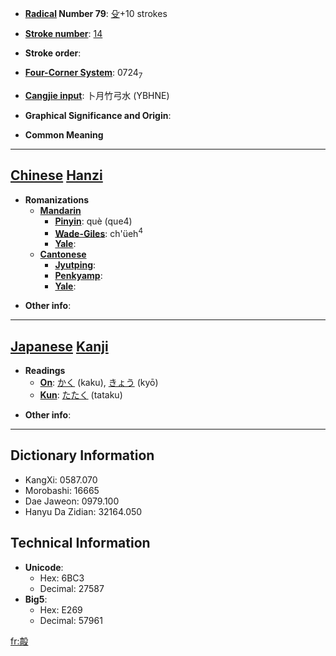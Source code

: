 * '''[[Wiktionary:Chinese radical index| Radical]] Number 79''': [[Wiktionary:Chinese radical index 殳|殳]]+10 strokes

* '''[[Wiktionary:Chinese total strokes index|Stroke number]]''': [[Wiktionary:Chinese total strokes index 14|14]]

* '''Stroke order''': 

* '''[[Wiktionary:Chinese four corner index|Four-Corner System]]''': 0724<sub>7</sub>

* '''[[Wiktionary:Chinese Cangjie index|Cangjie input]]''': 卜月竹弓水 (YBHNE)

* '''Graphical Significance and Origin''': 

* '''Common Meaning'''

----

== [[Chinese]] [[Hanzi]] ==

* '''Romanizations'''
** '''[[Mandarin]]'''
*** '''[[Pinyin]]''': què (que4)
*** '''[[Wade-Giles]]''': ch'üeh<sup>4</sup>
*** '''[[Yale]]''': 
** '''[[Cantonese]]'''
*** '''[[Jyutping]]''':
*** '''[[Penkyamp]]''': 
*** '''[[Yale]]''': 

* '''Other info''': 

----

== [[Japanese]] [[Kanji]] ==

* '''Readings'''
** '''[[On]]''': [[かく]] (kaku), [[きょう]] (kyō)
** '''[[Kun]]''': [[たたく]] (tataku)

* '''Other info''':  

----

== Dictionary Information ==

* KangXi: 0587.070
* Morobashi: 16665
* Dae Jaweon: 0979.100
* Hanyu Da Zidian: 32164.050

== Technical Information ==

* '''Unicode''':
** Hex: 6BC3
** Decimal: 27587
* '''Big5''':
** Hex: E269
** Decimal: 57961

[[fr:毃]]